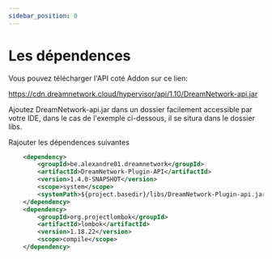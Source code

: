 ```yaml
---
sidebar_position: 0
---
```

# Les dépendences



Vous pouvez télécharger l'API coté Addon sur ce lien:

https://cdn.dreamnetwork.cloud/hypervisor/api/1.10/DreamNetwork-api.jar



Ajoutez DreamNetwork-api.jar dans un dossier facilement accessible par votre IDE, dans le cas de l'exemple ci-dessous, il se situra dans le dossier libs.



Rajouter les dépendences suivantes

```xml
    <dependency>
        <groupId>be.alexandre01.dreamnetwork</groupId>
        <artifactId>DreamNetwork-Plugin-API</artifactId>
        <version>1.4.0-SNAPSHOT</version>
        <scope>system</scope>
        <systemPath>${project.basedir}/libs/DreamNetwork-Plugin-api.jar</systemPath>
    </dependency>
    <dependency>
        <groupId>org.projectlombok</groupId>
        <artifactId>lombok</artifactId>
        <version>1.18.22</version>
        <scope>compile</scope>
    </dependency>
```





